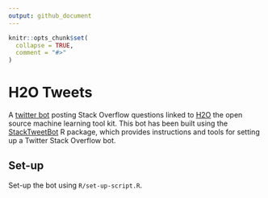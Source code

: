```yaml
---
output: github_document
---
```


<!-- README.md is generated from README.Rmd. Please edit that file -->

```r
knitr::opts_chunk$set(
  collapse = TRUE,
  comment = "#>"
)
```
# H2O Tweets

A [twitter bot](https://twitter.com/h2o_tweets) posting Stack Overflow questions linked to [H2O](https://www.h2o.ai/h2o/) the open source machine learning tool kit. This bot has been built using the [StackTweetBot](https://www.samabbott.co.uk/StackTweetBot/) R package, which provides instructions and tools for setting up a Twitter Stack Overflow bot.


## Set-up

Set-up the bot using `R/set-up-script.R`.


